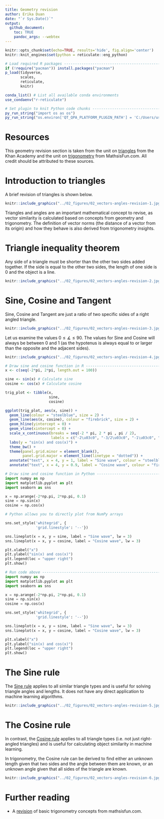 ```yaml
---
title: Geometry revision     
author: Erika Duan  
date: "`r Sys.Date()`"  
output: 
  github_document:
    toc: TRUE
    pandoc_args: --webtex  
---  
```


```r
knitr::opts_chunk$set(echo=TRUE, results='hide', fig.align='center')   
knitr::knit_engines$set(python = reticulate::eng_python)   
```

```r
# Load required R packages -----------------------------------------------------
if (!require("pacman")) install.packages("pacman") 
p_load(tidyverse,
       scales,
       reticulate,
       knitr) 

conda_list() # List all available conda environments    
use_condaenv("r-reticulate")
```

```r
# Set plugin to knit Python code chunks ----------------------------------------
py_run_string("import os as os")
py_run_string("os.environ['QT_QPA_PLATFORM_PLUGIN_PATH'] = 'C:/Users/user/Anaconda3/envs/r-reticulate/Library/plugins/platforms'")    
```


# Resources   

This geometry revision section is taken from the unit on [triangles](https://www.khanacademy.org/math/geometry-home/triangle-properties) from the Khan Academy and the unit on [trigonometry](https://www.mathsisfun.com/algebra/trigonometry-index.html) from MathsisFun.com. All credit should be attributed to these sources.        


# Introduction to triangles     

A brief revision of triangles is shown below. 

```r
knitr::include_graphics("../02_figures/02_vectors-angles-revision-1.jpg")   
```

Triangles and angles are an important mathematical concept to revise, as vector similarity is calculated based on concepts from geometry and trigonometry. The definition of vector norms (the distance of a vector from its origin) and how they behave is also derived from trigonometry insights.    


# Triangle inequality theorem      

Any side of a triangle must be shorter than the other two sides added together. If the side is equal to the other two sides, the length of one side is 0 and the object is a line.   

```r
knitr::include_graphics("../02_figures/02_vectors-angles-revision-2.jpg")   
```


# Sine, Cosine and Tangent    

Sine, Cosine and Tangent are just a ratio of two specific sides of a right angled triangle. 

```r
knitr::include_graphics("../02_figures/02_vectors-angles-revision-3.jpg")   
```

Let us examine the values $0\leq \measuredangle \leq 90$. The values for Sine and Cosine will always be between 0 and 1 (as the hypotenus is always equal to or larger than the opposite and the adjacent sides).  

```r
knitr::include_graphics("../02_figures/02_vectors-angles-revision-4.jpg")   
```


```r
# Draw sine and cosine function in R -------------------------------------------
x <- c(seq(-2*pi, 2*pi, length.out = 100))

sine <- sin(x) # Calculate sine
cosine <- cos(x) # Calculate cosine  

trig_plot <- tibble(x,
                    sine,
                    cosine)  

ggplot(trig_plot, aes(x, sine)) +
  geom_line(colour = "steelblue", size = 2) +
  geom_line(aes(x, cosine), colour = "firebrick", size = 2) +
  geom_hline(yintercept = 0) + 
  geom_vline(xintercept = 0) +  
  scale_x_continuous(breaks = seq(-2 * pi, 2 * pi , pi / 2),
                     labels = c("-2\u03c0", "-3/2\u03c0", "-1\u03c0", "-1/2\u03c0", "0", "1/2\u03c0", "1\u03c0", "3/2\u03c0", "2\u03c0")) + 
  labs(y = "sin(x) and cos(x)") +   
  theme_bw() + 
  theme(panel.grid.minor = element_blank(),
        panel.grid.major = element_line(linetype = "dotted")) +
  annotate("text", x = 4, y = 1, label = "Sine wave", colour = "steelblue") +
  annotate("text", x = 4, y = 0.9, label = "Cosine wave", colour = "firebrick")
```

```python
# Draw sine and cosine function in Python --------------------------------------   
import numpy as np
import matplotlib.pyplot as plt
import seaborn as sns  

x = np.arange(-2*np.pi, 2*np.pi, 0.1) 
sine = np.sin(x)
cosine = np.cos(x)

# Python allows you to directly plot from NumPy arrays  

sns.set_style('whitegrid', {
              'grid.linestyle': '--'})

sns.lineplot(x = x, y = sine, label = "Sine wave", lw = 3)
sns.lineplot(x = x, y = cosine, label = "Cosine wave", lw = 3)

plt.xlabel("x")  
plt.ylabel("sin(x) and cos(x)")
plt.legend(loc = "upper right")
plt.show()
```

```python
# Run code above ---------------------------------------------------------------
import numpy as np
import matplotlib.pyplot as plt
import seaborn as sns  

x = np.arange(-2*np.pi, 2*np.pi, 0.1) 
sine = np.sin(x)
cosine = np.cos(x)

sns.set_style('whitegrid', {
              'grid.linestyle': '--'})

sns.lineplot(x = x, y = sine, label = "Sine wave", lw = 3)
sns.lineplot(x = x, y = cosine, label = "Cosine wave", lw = 3)

plt.xlabel("x")  
plt.ylabel("sin(x) and cos(x)")
plt.legend(loc = "upper right")
plt.show()
```



# The Sine rule  

The [Sine rule](https://www.mathsisfun.com/algebra/trig-sine-law.html) applies to all similar triangle types and is useful for solving triangle angles and lengths. It does not have any direct application to machine learning algorithms.   

```r
knitr::include_graphics("../02_figures/02_vectors-angles-revision-5.jpg")   
```


# The Cosine rule  

In contrast, the [Cosine rule](https://www.mathsisfun.com/algebra/trig-cosine-law.html) applies to all triangle types (i.e. not just right-angled triangles) and is useful for calculating object similarity in machine learning.       

In trigonometry, the Cosine rule can be derived to find either an unknown length given that two sides and the angle between them are known, or an unknown angle given that all sides of the triangle are known.     

```r
knitr::include_graphics("../02_figures/02_vectors-angles-revision-6.jpg")   
```


# Further reading   

+ A [revision](https://www.mathsisfun.com/algebra/trigonometry-index.html) of basic trigonometry concepts from mathsisfun.com.   